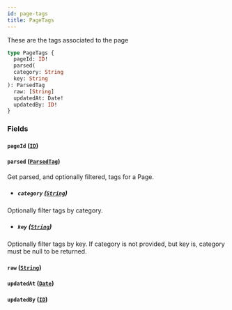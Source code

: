 ```yaml
---
id: page-tags
title: PageTags
---
```



These are the tags associated to the page


```graphql
type PageTags {
  pageId: ID!
  parsed(
  category: String
  key: String
): ParsedTag
  raw: [String]
  updatedAt: Date!
  updatedBy: ID!
}
```


### Fields

#### `pageId` ([`ID`](/developers/demandhq-apis/demand-api/graphql/reference/scalars/id))




#### `parsed` ([`ParsedTag`](/developers/demandhq-apis/demand-api/graphql/reference/objects/parsed-tag))

Get parsed, and optionally filtered, tags for a Page.
- ##### `category` ([`String`](/developers/demandhq-apis/demand-api/graphql/reference/scalars/string))

Optionally filter tags by category.


- ##### `key` ([`String`](/developers/demandhq-apis/demand-api/graphql/reference/scalars/string))

Optionally filter tags by key. If category is not provided, but key is, category must be null to be returned.


#### `raw` ([`String`](/developers/demandhq-apis/demand-api/graphql/reference/scalars/string))




#### `updatedAt` ([`Date`](/developers/demandhq-apis/demand-api/graphql/reference/scalars/date))




#### `updatedBy` ([`ID`](/developers/demandhq-apis/demand-api/graphql/reference/scalars/id))






